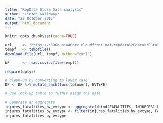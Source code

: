 ```yaml
---
title: "RepData Storm Data Analysis"
author: "Linton Galloway"
date: "22 October 2015"
output: html_document
---
```



```r
knitr::opts_chunk$set(cache=TRUE)
```


```r
url     <- 'https://d396qusza40orc.cloudfront.net/repdata%2Fdata%2FStormData.csv.bz2'
tempf   <- tempfile()
download.file(url, tempf, method="curl")
```


```r
DF      <- read.csv(bzfile(tempf))
```



```r
require(dplyr)

# clean-up by converting to lower case
DF <- DF %>% mutate_each(funs(tolower), EVTYPE)

# use look-up table to futher align the data

# Generate an aggregate
injures_fatalities_by_evtype <- aggregate(cbind(FATALITIES, INJURIES)~EVTYPE, data=DF, sum)
injures_fatalities_by_evtype <- filter(injures_fatalities_by_evtype, FATALITIES != 0 | INJURIES != 0)
injures_fatalities_by_evtype
```